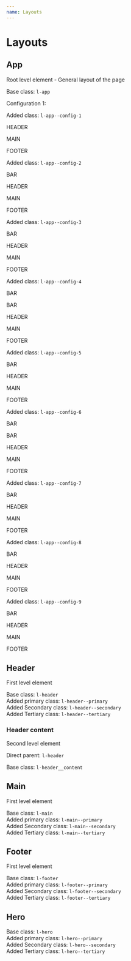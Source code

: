 ```yaml
---
name: Layouts
---
```



# Layouts

## App

Root level element - General layout of the page

Base class: `l-app`

Configuration 1:

Added class: `l-app--config-1`

<DocumentationWrapper>
  <div class="l-app l-app--config-1">
    <div class="l-header m-primary">
      <p class="text--white u-tc">HEADER</p>
    </div>
    <div class="l-main m-secondary">
      <p class="text--white u-tc">MAIN</p>
    </div>
    <div class="l-footer m-tertiary">
      <p class="text--white u-tc">FOOTER</p>
    </div>
  </div>
</DocumentationWrapper>

Added class: `l-app--config-2`

<DocumentationWrapper>
  <div class="l-app l-app--config-2">
   <div class="l-bar m-grey-1 u-row-span-3">
      <p class="text--white u-tc">BAR</p>
    </div>
    <div class="l-header m-primary">
      <p class="text--white u-tc">HEADER</p>
    </div>
    <div class="l-main m-secondary">
      <p class="text--white u-tc">MAIN</p>
    </div>
    <div class="l-footer m-tertiary">
      <p class="text--white u-tc">FOOTER</p>
    </div>
  </div>
</DocumentationWrapper>

Added class: `l-app--config-3`

<DocumentationWrapper>
  <div class="l-app l-app--config-3">
   <div class="l-bar m-grey-1 u-row-span-3">
      <p class="text--white u-tc">BAR</p>
    </div>
    <div class="l-header m-primary">
      <p class="text--white u-tc">HEADER</p>
    </div>
    <div class="l-main m-secondary">
      <p class="text--white u-tc">MAIN</p>
    </div>
    <div class="l-footer m-tertiary">
      <p class="text--white u-tc">FOOTER</p>
    </div>
  </div>
</DocumentationWrapper>

Added class: `l-app--config-4`

<DocumentationWrapper>
  <div class="l-app l-app--config-4">
   <div class="l-bar l-bar--left m-grey-1 u-row-span-3">
      <p class="text--white u-tc">BAR</p>
    </div>
   <div class="l-bar l-bar--right m-grey-1 u-row-span-3">
      <p class="text--white u-tc">BAR</p>
    </div>
    <div class="l-header m-primary">
      <p class="text--white u-tc">HEADER</p>
    </div>
    <div class="l-main m-secondary">
      <p class="text--white u-tc">MAIN</p>
    </div>
    <div class="l-footer m-tertiary">
      <p class="text--white u-tc">FOOTER</p>
    </div>
  </div>
</DocumentationWrapper>

Added class: `l-app--config-5`

<DocumentationWrapper>
  <div class="l-app l-app--config-5">
   <div class="l-bar  m-grey-1 u-row-span-3">
      <p class="text--white u-tc">BAR</p>
    </div>
    <div class="l-header m-primary">
      <p class="text--white u-tc">HEADER</p>
    </div>
    <div class="l-main m-secondary">
      <p class="text--white u-tc">MAIN</p>
    </div>
    <div class="l-footer m-tertiary">
      <p class="text--white u-tc">FOOTER</p>
    </div>
  </div>
</DocumentationWrapper>

Added class: `l-app--config-6`

<DocumentationWrapper>
  <div class="l-app l-app--config-6">
   <div class="l-bar l-bar--left m-grey-1 u-row-span-3">
      <p class="text--white u-tc">BAR</p>
    </div>
   <div class="l-bar l-bar--right m-grey-1 u-row-span-3">
      <p class="text--white u-tc">BAR</p>
    </div>
    <div class="l-header m-primary">
      <p class="text--white u-tc">HEADER</p>
    </div>
    <div class="l-main m-secondary">
      <p class="text--white u-tc">MAIN</p>
    </div>
    <div class="l-footer m-tertiary">
      <p class="text--white u-tc">FOOTER</p>
    </div>
  </div>
</DocumentationWrapper>

Added class: `l-app--config-7`

<DocumentationWrapper>
  <div class="l-app l-app--config-7">
   <div class="l-bar m-grey-1 u-row-span-3">
      <p class="text--white u-tc">BAR</p>
    </div>
    <div class="l-header m-primary">
      <p class="text--white u-tc">HEADER</p>
    </div>
    <div class="l-main m-secondary">
      <p class="text--white u-tc">MAIN</p>
    </div>
    <div class="l-footer m-tertiary">
      <p class="text--white u-tc">FOOTER</p>
    </div>
  </div>
</DocumentationWrapper>

Added class: `l-app--config-8`

<DocumentationWrapper>
  <div class="l-app l-app--config-8">
   <div class="l-bar m-grey-1 u-row-span-3">
      <p class="text--white u-tc">BAR</p>
    </div>
    <div class="l-header m-primary">
      <p class="text--white u-tc">HEADER</p>
    </div>
    <div class="l-main m-secondary">
      <p class="text--white u-tc">MAIN</p>
    </div>
    <div class="l-footer m-tertiary">
      <p class="text--white u-tc">FOOTER</p>
    </div>
  </div>
</DocumentationWrapper>

Added class: `l-app--config-9`

<DocumentationWrapper>
  <div class="l-app l-app--config-9">
   <div class="l-bar m-grey-1 u-row-span-3">
      <p class="text--white u-tc">BAR</p>
    </div>
    <div class="l-header m-primary">
      <p class="text--white u-tc">HEADER</p>
    </div>
    <div class="l-main m-secondary">
      <p class="text--white u-tc">MAIN</p>
    </div>
    <div class="l-footer m-tertiary">
      <p class="text--white u-tc">FOOTER</p>
    </div>
  </div>
</DocumentationWrapper>

## Header

First level element

Base class: `l-header`  
Added primary class: `l-header--primary`  
Added Secondary class: `l-header--secondary`  
Added Tertiary class: `l-header--tertiary`

### Header content

Second level element

Direct parent: `l-header`

Base class: `l-header__content`

## Main

First level element

Base class: `l-main`  
Added primary class: `l-main--primary`  
Added Secondary class: `l-main--secondary`  
Added Tertiary class: `l-main--tertiary`

## Footer

First level element

Base class: `l-footer`  
Added primary class: `l-footer--primary`  
Added Secondary class: `l-footer--secondary`  
Added Tertiary class: `l-footer--tertiary`

## Hero

Base class: `l-hero`  
Added primary class: `l-hero--primary`  
Added Secondary class: `l-hero--secondary`  
Added Tertiary class: `l-hero--tertiary`
